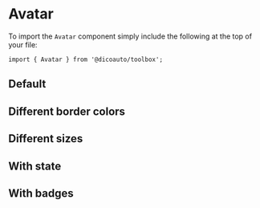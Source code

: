 
<Meta of={AvatarStories} />

# Avatar

To import the `Avatar` component simply include the following at the top of your file:

```
import { Avatar } from '@dicoauto/toolbox';
```

## Default

<Canvas of={AvatarStories.Default} />

## Different border colors

<Canvas of={AvatarStories.DifferentBorderColors} />

## Different sizes

<Canvas of={AvatarStories.DifferentSizes} />

## With state

<Canvas of={AvatarStories.WithState} />

## With badges

<Canvas of={AvatarStories.WithBadges} />
